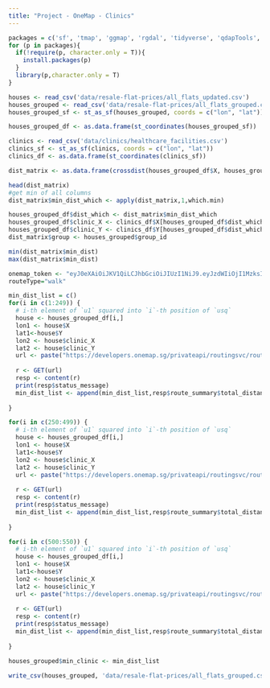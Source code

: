 ```yaml
---
title: "Project - OneMap - Clinics"
---
```


```r
packages = c('sf', 'tmap', 'ggmap', 'rgdal', 'tidyverse', 'qdapTools', 'spatstat', 'readr', 'httr')
for (p in packages){ 
  if(!require(p, character.only = T)){
    install.packages(p) 
  }
  library(p,character.only = T) 
}
```


```r
houses <- read_csv('data/resale-flat-prices/all_flats_updated.csv')
houses_grouped <- read_csv('data/resale-flat-prices/all_flats_grouped.csv')
houses_grouped_sf <- st_as_sf(houses_grouped, coords = c("lon", "lat"))

houses_grouped_df <- as.data.frame(st_coordinates(houses_grouped_sf))
```

```r
clinics <- read_csv('data/clinics/healthcare_facilities.csv')
clinics_sf <- st_as_sf(clinics, coords = c("lon", "lat"))
clinics_df <- as.data.frame(st_coordinates(clinics_sf))
```

```r
dist_matrix <- as.data.frame(crossdist(houses_grouped_df$X, houses_grouped_df$Y, clinics_df$X, clinics_df$Y))

head(dist_matrix)
#get min of all columns
dist_matrix$min_dist_which <- apply(dist_matrix,1,which.min)

houses_grouped_df$dist_which <- dist_matrix$min_dist_which
houses_grouped_df$clinic_X <- clinics_df$X[houses_grouped_df$dist_which]
houses_grouped_df$clinic_Y <- clinics_df$Y[houses_grouped_df$dist_which]
dist_matrix$group <- houses_grouped$group_id

min(dist_matrix$min_dist)
max(dist_matrix$min_dist)
```

```r
onemap_token <- "eyJ0eXAiOiJKV1QiLCJhbGciOiJIUzI1NiJ9.eyJzdWIiOjI1MzksInVzZXJfaWQiOjI1MzksImVtYWlsIjoic2h1YmhhbXAuMjAxNkBzaXMuc211LmVkdS5zZyIsImZvcmV2ZXIiOmZhbHNlLCJpc3MiOiJodHRwOlwvXC9vbTIuZGZlLm9uZW1hcC5zZ1wvYXBpXC92MlwvdXNlclwvc2Vzc2lvbiIsImlhdCI6MTU1MzY3MDI5OCwiZXhwIjoxNTU0MTAyMjk4LCJuYmYiOjE1NTM2NzAyOTgsImp0aSI6Ijk0NGJhZDJiMTk4ZjdiZjZiZWIyMTJiNTEyMGQ0YWQzIn0.XmU76Eghfs1ZhzkN5BuAasmAP1MH2ntBDxK1TC12YHg"
routeType="walk"
```

```r
min_dist_list = c()
for(i in c(1:249)) {
  # i-th element of `u1` squared into `i`-th position of `usq`
  house <- houses_grouped_df[i,]
  lon1 <- house$X
  lat1<-house$Y
  lon2 <- house$clinic_X
  lat2 <- house$clinic_Y
  url <- paste("https://developers.onemap.sg/privateapi/routingsvc/route?start=",lat1,",",lon1,"&end=",lat2,",",lon2,"&routeType=",routeType,"&token=",onemap_token, sep="")
     
  r <- GET(url)
  resp <- content(r)
  print(resp$status_message)
  min_dist_list <- append(min_dist_list,resp$route_summary$total_distance)
     
}
```

```r
for(i in c(250:499)) {
  # i-th element of `u1` squared into `i`-th position of `usq`
  house <- houses_grouped_df[i,]
  lon1 <- house$X
  lat1<-house$Y
  lon2 <- house$clinic_X
  lat2 <- house$clinic_Y
  url <- paste("https://developers.onemap.sg/privateapi/routingsvc/route?start=",lat1,",",lon1,"&end=",lat2,",",lon2,"&routeType=",routeType,"&token=",onemap_token, sep="")
     
  r <- GET(url)
  resp <- content(r)
  print(resp$status_message)
  min_dist_list <- append(min_dist_list,resp$route_summary$total_distance)
     
}
```

```r
for(i in c(500:550)) {
  # i-th element of `u1` squared into `i`-th position of `usq`
  house <- houses_grouped_df[i,]
  lon1 <- house$X
  lat1<-house$Y
  lon2 <- house$clinic_X
  lat2 <- house$clinic_Y
  url <- paste("https://developers.onemap.sg/privateapi/routingsvc/route?start=",lat1,",",lon1,"&end=",lat2,",",lon2,"&routeType=",routeType,"&token=",onemap_token, sep="")
     
  r <- GET(url)
  resp <- content(r)
  print(resp$status_message)
  min_dist_list <- append(min_dist_list,resp$route_summary$total_distance)
     
}
```

```r
houses_grouped$min_clinic <- min_dist_list
```


```r
write_csv(houses_grouped, 'data/resale-flat-prices/all_flats_grouped.csv')
```

```r

```

```r

```

```r

```

```r

```

```r

```


```r

```

```r

```

```r

```

```r

```

```r

```

```r

```


```r

```

```r

```

```r

```

```r

```

```r

```

```r

```


```r

```

```r

```

```r

```

```r

```

```r

```

```r

```


```r

```

```r

```

```r

```


